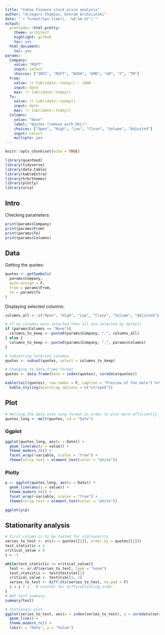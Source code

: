 ```yaml
---
title: "Yahoo Finance stock price analysis"
author: "Grzegorz Chadysz, Konrad Archiciński"
date: "`r format(Sys.time(), '%d.%m.%Y')`"
output:
  prettydoc::html_pretty:
    theme: architect
    highlight: github
    toc: yes
  html_document:
    toc: yes
params:
  Company:
    value: "MSFT"
    input: select
    choices: ["INTC", "MSFT", "NVDA", "AMD", "GM", "F", "TM"]
  From: 
    value: !r lubridate::today() - 1000
    input: date
    max: !r lubridate::today()
  To:
    value: !r lubridate::today()
    input: date
    max: !r lubridate::today()
  Columns: 
    value: "None"
    label: "Quotes (remove with DEL)"
    choices: ["Open", "High", "Low", "Close", "Volume", "Adjusted"]
    input: select
    multiple: yes
---
```


```r
knitr::opts_chunk$set(echo = TRUE)
```

```r
library(quantmod)
library(tidyverse)
library(data.table)
library(kableExtra)
library(hrbrthemes)
library(plotly)
library(urca)
```

## Intro

Checking parameters:

```r
print(params$Company)
print(params$From)
print(params$To)
print(params$Columns)
```

## Data

Getting the quotes:

```r
quotes <- getSymbols(
  params$Company,
  auto.assign = F,
  from = params$From,
  to = params$To
)
```

Displaying selected columns:

```r
columns_all <- c("Open", "High", "Low", "Close", "Volume", "Adjusted")

# If no columns were selected then all are selected by default
if (params$Columns == "None"){
  columns_to_keep <- paste0(params$Company, ".", columns_all)
} else {
  columns_to_keep <- paste0(params$Company, ".", params$Columns)
}

# Subsetting selected columns
quotes <- subset(quotes, select = columns_to_keep)

# Changing to data frame format
quotes <- data.frame(Date = index(quotes), coredata(quotes))

kable(tail(quotes), row.names = F, caption = "Preview of the data") %>%
  kable_styling(bootstrap_options = c("striped"))
```

## Plot

```r
# Melting the data into long format in order to plot more efficiently
quotes_long <- melt(quotes, id = "Date")
```

### Ggplot

```r
ggplot(quotes_long, aes(x = Date)) +
  geom_line(aes(y = value)) +
  theme_modern_rc() +
  facet_wrap(~variable, scales = "free") +
  theme(strip.text = element_text(color = "white")) 
```

### Plotly

```r
p <- ggplot(quotes_long, aes(x = Date)) +
  geom_line(aes(y = value)) +
  theme_modern_rc() +
  facet_wrap(~variable, scales = "free") +
  theme(strip.text = element_text(color = "white")) 

ggplotly(p)
```

## Stationarity analysis

```r
# First column is to be tested for stationarity
series_to_test <- xts(x = quotes[[2]], order.by = quotes[[1]])
test_statistic = 1
critical_value = 0
i = -1

while(test_statistic >= critical_value){
  test <- ur.df(series_to_test, type = "none")
  test_statistic <- test@teststat[1] 
  critical_value <- test@cval[1, 2]
  series_to_test <- diff.xts(series_to_test, na.pad = F)
  i = i + 1   # counter for differentiating order
}
# ADF test summary
summary(test)

# Stationary plot
ggplot(series_to_test, aes(x = index(series_to_test), y = coredata(series_to_test))) +
  geom_line() +
  theme_modern_rc() +
  labs(x = "Date", y = "Value")
```



